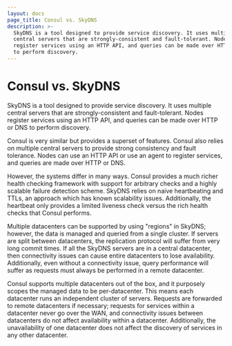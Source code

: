 ```yaml
---
layout: docs
page_title: Consul vs. SkyDNS
description: >-
  SkyDNS is a tool designed to provide service discovery. It uses multiple
  central servers that are strongly-consistent and fault-tolerant. Nodes
  register services using an HTTP API, and queries can be made over HTTP or DNS
  to perform discovery.
---
```



# Consul vs. SkyDNS

SkyDNS is a tool designed to provide service discovery.
It uses multiple central servers that are strongly-consistent and
fault-tolerant. Nodes register services using an HTTP API, and
queries can be made over HTTP or DNS to perform discovery.

Consul is very similar but provides a superset of features. Consul
also relies on multiple central servers to provide strong consistency
and fault tolerance. Nodes can use an HTTP API or use an agent to
register services, and queries are made over HTTP or DNS.

However, the systems differ in many ways. Consul provides a much richer
health checking framework with support for arbitrary checks and
a highly scalable failure detection scheme. SkyDNS relies on naive
heartbeating and TTLs, an approach which has known scalability issues.
Additionally, the heartbeat only provides a limited liveness check
versus the rich health checks that Consul performs.

Multiple datacenters can be supported by using "regions" in SkyDNS;
however, the data is managed and queried from a single cluster. If servers
are split between datacenters, the replication protocol will suffer from
very long commit times. If all the SkyDNS servers are in a central datacenter,
then connectivity issues can cause entire datacenters to lose availability.
Additionally, even without a connectivity issue, query performance will
suffer as requests must always be performed in a remote datacenter.

Consul supports multiple datacenters out of the box, and it purposely
scopes the managed data to be per-datacenter. This means each datacenter
runs an independent cluster of servers. Requests are forwarded to remote
datacenters if necessary; requests for services within a datacenter
never go over the WAN, and connectivity issues between datacenters do not
affect availability within a datacenter. Additionally, the unavailability
of one datacenter does not affect the discovery of services
in any other datacenter.

